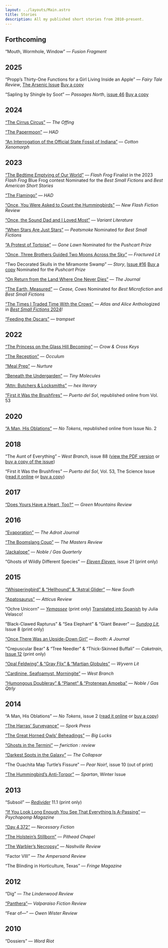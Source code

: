 ```yaml
---
layout: ../layouts/Main.astro
title: Stories
description: All my published short stories from 2010-present.
---
```


## Forthcoming

&ldquo;Mouth, Wormhole, Window&rdquo; — _Fusion Fragment_

## 2025

&ldquo;Propp’s Thirty-One Functions for a Girl Living Inside an Apple&rdquo; — _Fairy Tale Review_, [The Arsenic Issue](https://www.fairytalereview.com/?issue=the-arsenic-issue)
<StoryNote>[Buy a copy](https://shop.prod.wayne.edu/wsupjournals/wsupjournals/fairy-tale-review/fairy-tale-review-back-issues/2024-fairy-tale-review-arsenic.html)</StoryNote>

&ldquo;Sapling by Shingle by Soot&rdquo; — _Passages North_, [issue 46](https://www.passagesnorth.com/issue-46)
<StoryNote>[Buy a copy](https://passagesnorth.submittable.com/submit/34273/purchase-an-issue)</StoryNote>

## 2024

[&ldquo;The Cirrus Circus&rdquo;](https://theoffingmag.com/fiction/the-cirrus-circus/) — _The Offing_

[&ldquo;The Papermoon&rdquo;](https://www.havehashad.com/hadposts/the-papermoon) — _HAD_

[&ldquo;An Interrogation of the Official State Fossil of Indiana&rdquo;](https://www.cottonxenomorph.com/journal/2024/7/02-an-interrogation-of-the-official-state-fossil-of-indiana) — _Cotton Xenomorph_

## 2023

[&ldquo;The Bedtime Emptying of Our World&rdquo;](https://flash-frog.com/2023/12/25/the-bedtime-emptying-of-our-world-by-joel-hans/) — _Flash Frog_
<StoryNote>Finalist in the 2023 _Flash Frog_ Blue Frog contest</StoryNote>
<StoryNote>Nominated for the _Best Small Fictions_ and _Best American Short Stories_</StoryNote>

[&ldquo;The Flamingo&rdquo;](https://www.havehashad.com/hadposts/the-flamingo) — _HAD_

[&ldquo;Once, You Were Asked to Count the Hummingbirds&rdquo;](https://newflashfiction.com/once-you-were-asked/) — _New
Flash Fiction Review_

[&ldquo;Once, the Sound Dad and I Loved Most&rdquo;](https://variantlit.com/once-the-sound/) — _Variant Literature_

[&ldquo;When Stars Are Just Stars&rdquo;](https://www.peatsmokejournal.com/summer-2023-flash/joel-hans) — _Peatsmoke_ 
<StoryNote>Nominated for _Best Small Fictions_</StoryNote>

[&ldquo;A Protest of Tortoise&rdquo;](https://gonelawn.net/journal/issue50/Hans.php) — _Gone Lawn_ 
<StoryNote>Nominated for the _Pushcart Prize_</StoryNote>

[&ldquo;Once, Three Brothers Guided Two Moons Across the
Sky&rdquo;](https://fracturedlit.com/once-three-brothers-guided-two-moons-across-the-sky/) — _Fractured Lit_

&ldquo;Two Decorated Skulls in the Miramonte Swamp&rdquo; —
_Story_, [Issue #16](https://www.storymagazine.org/store/spring-2023-issue-16/)
<StoryNote>[Buy a copy](https://www.storymagazine.org/store/spring-2023-issue-16/)</StoryNote>
<StoryNote>Nominated for the _Pushcart Prize_</StoryNote>

[&ldquo;On Return from the Land Where One Never Dies&rdquo;](https://thejournalmag.org/archives/21817) — _The Journal_

[&ldquo;The Earth, Measured&rdquo;](https://ceasecows.com/2023/03/16/the-earth-measured-by-joel-hans/) — _Cease, Cows_ 
<StoryNote>Nominated for _Best Microfiction_ and _Best Small Fictions_</StoryNote>

[&ldquo;The Times I Traded Time With the Crows&rdquo;](https://atlasandalice.com/2023/01/30/fiction-from-joel-hans/) —
_Atlas and Alice_ 
<StoryNote>Anthologized in [_Best Small Fictions_ 2024](https://altcurrentpress.com/2025/01/22/best-small-fictions-2024/)!</StoryNote>

[&ldquo;Feeding the Oscars&rdquo;](https://trampset.org/feeding-the-oscars-4a185c627e87) — _trampset_

## 2022

[&ldquo;The Princess on the Glass Hill
Becoming&rdquo;](https://crowcrosskeys.com/2022/11/19/the-princess-on-the-glass-hill-becoming-joel-hans/) — _Crow &
Cross Keys_

[&ldquo;The Reception&rdquo;](https://occulum.net/2022/11/05/the-reception-joel-hans/) — _Occulum_

[&ldquo;Meal Prep&rdquo;](https://nurtureliterary.com/post/700241889800126465/meal-prep) — _Nurture_

[&ldquo;Beneath the Undergarden&rdquo;](https://www.tinymolecules.com/issues/fourteen#joel-hans) — _Tiny Molecules_

[&ldquo;Attn: Butchers &amp; Locksmiths”](https://hexliterary.com/?p=550) — _hex literary_

[“First it Was the
Brushfires”](https://www.puertodelsol.org/single-post/puerto-del-pasado-artifacts-from-the-archives-joel-hans-s-first-it-was-the-brushfires)
— _Puerto del Sol_, republished online from Vol. 53

## 2020

[“A Man, His Oblations”](http://notokensjournal.com/fiction/a-man-his-oblations/) — _No Tokens_, republished online from Issue No. 2

## 2018

“The Aunt of Everything” – _West Branch_, issue 88 ([view the PDF version](/static/writing/The-Aunt-of-Everything.pdf)
or [buy a copy of the issue](http://westbranch.blogs.bucknell.edu/west-branch-88-fall-2018/10/2018/))

“First it Was the Brushfires” — _Puerto del Sol_, Vol. 53, The Science Issue ([read it
online](https://www.puertodelsol.org/single-post/2018/03/14/vol-53-the-science-issue-spring-2018) or [buy a
copy](https://www.puertodelsol.org/single-post/2018/03/14/vol-53-the-science-issue-spring-2018))

## 2017

[“Does Yours Have a Heart, Too?"](http://greenmountainsreview.com/doesyourshaveaheart/) — _Green Mountains Review_

## 2016

[“Evaporation”](http://www.theadroitjournal.org/issue-eighteen-joel-hans-the-adroit-journal) — _The Adroit Journal_

[“The Boomslang Coup”](https://mastersreview.com/new-voices/the-boomslang-coup-by-joel-hans/) — _The Masters Review_

[“Jackalope”](https://web.archive.org/web/20161003090519/http://noblegas.org/issue-203-3/birdwhistle-prize/joel-hans/jackalope/)
— _Noble / Gas Quarterly_

“Ghosts of Wildly Different Species” — [_Eleven Eleven_](http//www.spdbooks.org/Products/24304/eleven-eleven-21.aspx), issue 21 (print only)

## 2015

[“Whisperingbird” & “Hellhound” & “Astral Glider”](https://newsouthjournal.com/2015/11/02/micro-prose-three-pieces-by-joel-hans/) — _New South_

[“Apatosaurus”](http://atticusreview.org/apatosaurus/) — _Atticus Review_

“Ochre Unicorn” — [_Yemassee_](http://yemasseejournal.com/) (print only)
<span class="block text-lg ml-8">[Translated into Spanish](https://web.archive.org/web/20160315211540/http://yemasseejournal.com/post/140279765242/yemassee-in-translation-ochre-unicorn-by-joel) by Julia Velasco!</span>

“Black-Clawed Rapturus” & “Sea Elephant” & “Giant Beaver” — [_Sundog Lit_](https://sundoglit.com/2015/06/01/issue-8-is-available/), Issue 8 (print only)

[“Once There Was an Upside-Down Girl”](http://booth.butler.edu/2015/05/22/once-there-was-an-upside-down-girl/) — _Booth: A Journal_

“Crepuscular Bear” & “Tree Needler” & “Thick-Skinned Buffali” — _Caketrain_, [Issue 12](http://caketrain.org/12/) (print only)

[“Opal Feldwing” & “Gray Flix” & “Martian Globules”](http://www.wyvernlit.com/four/joel-hans) — _Wyvern Lit_

[“Cardinine, Seafoamyst, Morningite”](https://west-branch-wired.bucknell.edu/past-issues-of-wired/winter-2015/joel-hans.html) — _West Branch_

[“Humongous Doubleray” & “Planet” & “Protenean Amoeba”](http://202.2.noblegas.org/) — _Noble / Gas Qtrly_

## 2014

“A Man, His Oblations” — _No Tokens_, issue 2 ([read it online](http://notokensjournal.com/fiction/a-man-his-oblations/) or [buy a copy](http://notokensjournal.com/issue-2/))

[“The Harras’ Surveyance”](http://sporkpress.com/?p=5077) — _Spork Press_

[“The Great Horned Owls’ Beheadings”](https://www.biglucks.com/journal/joel-hans) — _Big Lucks_

[“Ghosts in the Termini”](http://www.fwrictionreview.com/post/94715855560/ghosts-in-the-termini-by-joel-hans) — _fwriction : review_

[“Darkest Spots in the Galaxy”](https://web.archive.org/web/20170506224924/http://thecollapsar.com/2014/06/03/hans/) —
_The Collapsar_

“The Ouachita Map Turtle’s Fissure” — _Pear Noir!_, issue 10 (out of print)

[“The Hummingbird’s Anti-Torpor”](http://spartanlit.com/the-hummingbirds-anti-torpor) — _Spartan_, Winter Issue

## 2013

“Subsoil” — [_Redivider_](http://redividerjournal.org/) 11.1 (print only)

[“If You Look Long Enough You See That Everything Is A-Passing”](http://www.joomag.com/magazine/psychopomp-magazine-fall-2013/0768091001380984003) — _Psychopomp Magazine_

[“Day 4,372”](http://necessaryfiction.com/stories/JoelHansDay4372) — _Necessary Fiction_

[“The Holstein’s Stillborn”](http://pitheadchapel.com/the-holsteins-stillborn/) — _Pithead Chapel_

[“The Warbler’s Necropsy”](https://as.vanderbilt.edu/nashvillereview/archives/6690) — _Nashville Review_

“Factor VIII” — _The Ampersand Review_

“The Blinding in Horticulture, Texas” — _Fringe Magazine_

## 2012

“Dig” — _The Lindenwood Review_

[“Panthera”](http://scholar.valpo.edu/vfr/vol2/iss1/7/)— _Valparaiso Fiction Review_

“Fear of—” — _Owen Wister Review_

## 2010

“Dossiers” — _Word Riot_
